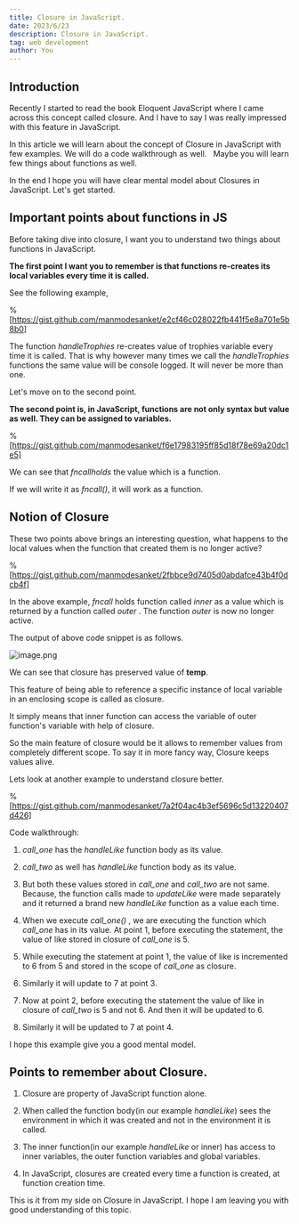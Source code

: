 ```yaml
---
title: Closure in JavaScript.
date: 2023/6/23
description: Closure in JavaScript.
tag: web development
author: You
---
```


## Introduction

Recently I started to read the book Eloquent JavaScript where I came across this concept called closure. And I have to say I was really impressed with this feature in JavaScript.

In this article we will learn about the concept of Closure in JavaScript with few examples. We will do a code walkthrough as well.
 
Maybe you will learn few things about functions as well.

In the end I hope you will have clear mental model about Closures in JavaScript.
Let's get started.

## Important points about functions in JS

Before taking dive into closure, I want you to understand two things about functions in JavaScript.

**The first point I want you to remember is that functions re-creates its local variables every time it is called.**

See the following example,



%[https://gist.github.com/manmodesanket/e2cf46c028022fb441f5e8a701e5b8b0]



The function *handleTrophies* re-creates value of trophies variable every time it is called. That is why however many times we call the *handleTrophies* functions the same value will be console logged. It will never be more than one.

Let's move on to the second point.

**The second point is, in JavaScript, functions are not only syntax but value as well. They can be assigned to variables.**


%[https://gist.github.com/manmodesanket/f6e17983195ff85d18f78e69a20dc1e5]


We can see that *fncallholds* the value which is a function.

If we will write it as *fncall()*, it will work as a function.


## Notion of Closure

These two points above brings an interesting question, what happens to the local values when the function that created them is no longer active?

%[https://gist.github.com/manmodesanket/2fbbce9d7405d0abdafce43b4f0dcb4f]


In the above example, *fncall*  holds function called *inner* as a value which is returned by a function called *outer* . The function *outer* is now no longer active.

The output of above code snippet is as follows.


![image.png](https://cdn.hashnode.com/res/hashnode/image/upload/v1622567697421/9hH9uaAKi.png)

We can see that closure has preserved value of **temp**.

This feature of being able to reference a specific instance of local variable in an enclosing scope is called as closure.

It simply means that inner function can access the variable of outer function's variable with help of closure.

So the main feature of closure would be it allows to remember values from completely different scope. To say it in more fancy way, Closure keeps values alive.

Lets look at another example to understand closure better.

%[https://gist.github.com/manmodesanket/7a2f04ac4b3ef5696c5d13220407d426]


Code walkthrough:
1. *call_one* has the *handleLike* function body as its value.

2. *call_two* as well has *handleLike* function body as its value.

3. But both these values stored in *call_one* and *call_two* are not same. Because, the function calls made to *updateLike* were made separately and it returned a brand new *handleLike* function as a value each time.

4. When we execute *call_one()* , we are executing the function which *call_one* has in its value. At point 1, before executing the statement,  the value of like stored in closure of *call_one* is 5. 

5. While executing the statement at point 1, the value of like is incremented to 6 from 5 and stored in the scope of *call_one* as closure.

6. Similarly it will update to 7 at point 3.

7. Now at point 2, before executing the statement the value of like in closure of *call_two* is 5 and not 6. And then it will be updated to 6.

8. Similarly it will be updated to 7 at point 4.

I hope this example give you a good mental model.


## Points to remember about Closure.

1. Closure are property of JavaScript function alone. 

2. When called the function body(in our example *handleLike*) sees the environment in which it was created and not in the environment it is called.

3. The inner function(in our example *handleLike* or inner) has access to inner variables, the outer function variables and global variables.

4. In JavaScript, closures are created every time a function is created, at function creation time.

This is it from my side on Closure in JavaScript. I hope I am leaving you with good understanding of this topic.